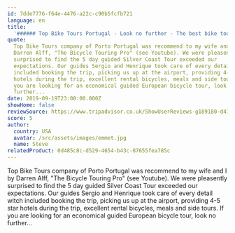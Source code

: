 ```yaml
---
id: 7dde7776-f64e-4476-a22c-c90b5fcfb721
language: en
title:
  '###### Top Bike Tours Portugal - Look no further - The best bike tour company'
quote:
  Top Bike Tours company of Porto Portugal was recommend to my wife and I by
  Darren Alff, "The Bicycle Touring Pro" (see Youtube). We were pleasently
  surprised to find the 5 day guided Silver Coast Tour exceeded our
  expectations. Our guides Sergio and Henrique took care of every detail witch
  included booking the trip, picking us up at the airport, providing 4-5 star
  hotels during the trip, excellent rental bicycles, meals and side tours. If
  you are looking for an economical guided European bicycle tour, look no
  further...
date: 2019-09-19T23:00:00.000Z
showHome: false
reviewSource: https://www.tripadvisor.co.uk/ShowUserReviews-g189180-d4105907-r713098138-Top_Bike_tours_Portugal-Porto_Porto_District_Northern_Portugal.html
score: 5
author:
  country: USA
  avatar: /src/assets/images/emmet.jpg
  name: Steve
relatedProduct: 0d485c8c-d529-4654-b43c-87655fea785c
---
```


Top Bike Tours company of Porto Portugal was recommend to my wife and I by
Darren Alff, "The Bicycle Touring Pro" (see Youtube). We were pleasently
surprised to find the 5 day guided Silver Coast Tour exceeded our expectations.
Our guides Sergio and Henrique took care of every detail witch included booking
the trip, picking us up at the airport, providing 4-5 star hotels during the
trip, excellent rental bicycles, meals and side tours. If you are looking for an
economical guided European bicycle tour, look no further...
